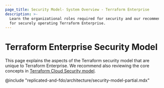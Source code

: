 ```yaml
---
page_title: Security Model- System Overview - Terraform Enterprise
description: >-
  Learn the organizational roles required for security and our recommendations
  for securely operating Terraform Enterprise.
---
```


# Terraform Enterprise Security Model

This page explains the aspects of the Terraform security model that are unique to Terraform Enterprise. We recommend also reviewing the core concepts in [Terraform Cloud Security model](/terraform/cloud-docs/architectural-details/security-model).

@include "replicated-and-fdo/architecture/security-model-partial.mdx"
